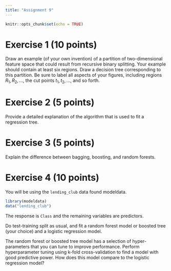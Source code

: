 ```yaml
---
title: "Assignment 9"
---
```


```r
knitr::opts_chunk$set(echo = TRUE)
```

# Exercise 1 (10 points)

Draw an example (of your own invention) of a partition of two-dimensional feature space that could result from recursive binary splitting. Your example should contain at least six regions. Draw a decision tree corresponding to this partition. Be sure to label all aspects of your figures, including regions $R_1, R_2, ...$, the cut points $t_1, t_2, ...$, and so forth.

# Exercise 2 (5 points)

Provide a detailed explanation of the algorithm that is used to fit a regression tree.

# Exercise 3 (5 points)

Explain the difference between bagging, boosting, and random forests.

# Exercise 4 (10 points)

You will be using the `lending_club` data found modeldata. 

```r
library(modeldata)
data("lending_club")
```

The response is `Class` and the remaining variables are predictors.

Do test-training split as usual, and fit a random forest model or boosted tree (your choice) and a logistic regression model.

The random forest or boosted tree model has a selection of hyper-parameters that you can tune to improve performance. Perform hyperparameter tuning using k-fold cross-validation to find a model with good predictive power. How does this model compare to the logistic regression model?
